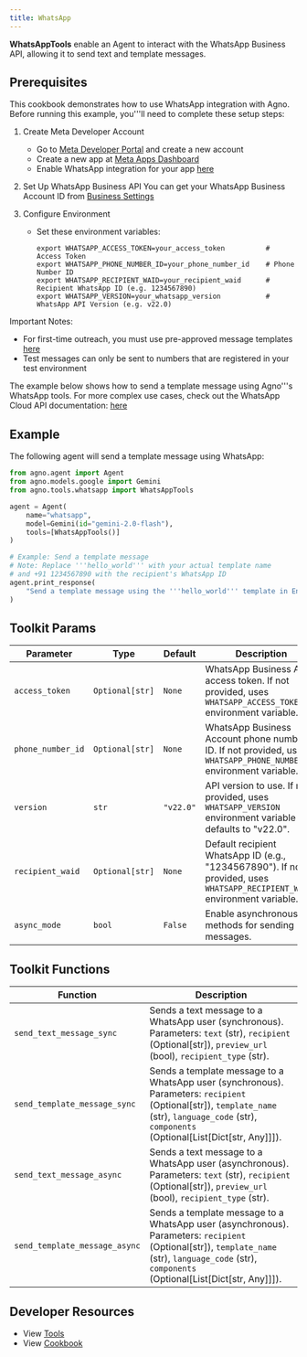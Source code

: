 ```yaml
---
title: WhatsApp
---
```


**WhatsAppTools** enable an Agent to interact with the WhatsApp Business API, allowing it to send text and template messages.

## Prerequisites

This cookbook demonstrates how to use WhatsApp integration with Agno. Before running this example,
you'''ll need to complete these setup steps:

1. Create Meta Developer Account
   - Go to [Meta Developer Portal](https://developers.facebook.com/) and create a new account
   - Create a new app at [Meta Apps Dashboard](https://developers.facebook.com/apps/)
   - Enable WhatsApp integration for your app [here](https://developers.facebook.com/docs/whatsapp/cloud-api/get-started)

2. Set Up WhatsApp Business API
   You can get your WhatsApp Business Account ID from [Business Settings](https://developers.facebook.com/docs/whatsapp/cloud-api/get-started)

3. Configure Environment
   - Set these environment variables:
     ```shell
     export WHATSAPP_ACCESS_TOKEN=your_access_token          # Access Token
     export WHATSAPP_PHONE_NUMBER_ID=your_phone_number_id    # Phone Number ID
     export WHATSAPP_RECIPIENT_WAID=your_recipient_waid      # Recipient WhatsApp ID (e.g. 1234567890)
     export WHATSAPP_VERSION=your_whatsapp_version           # WhatsApp API Version (e.g. v22.0)
     ```

Important Notes:
- For first-time outreach, you must use pre-approved message templates
  [here](https://developers.facebook.com/docs/whatsapp/cloud-api/guides/send-message-templates)
- Test messages can only be sent to numbers that are registered in your test environment

The example below shows how to send a template message using Agno'''s WhatsApp tools.
For more complex use cases, check out the WhatsApp Cloud API documentation:
[here](https://developers.facebook.com/docs/whatsapp/cloud-api/overview)

## Example

The following agent will send a template message using WhatsApp:

```python cookbook/tools/whatsapp_tool.py
from agno.agent import Agent
from agno.models.google import Gemini
from agno.tools.whatsapp import WhatsAppTools

agent = Agent(
    name="whatsapp",
    model=Gemini(id="gemini-2.0-flash"),
    tools=[WhatsAppTools()]
)

# Example: Send a template message
# Note: Replace '''hello_world''' with your actual template name
# and +91 1234567890 with the recipient's WhatsApp ID
agent.print_response(
    "Send a template message using the '''hello_world''' template in English to +91 1234567890"
)
```

## Toolkit Params

| Parameter         | Type          | Default   | Description                                                                                                |
| ----------------- | ------------- | --------- | ---------------------------------------------------------------------------------------------------------- |
| `access_token`    | `Optional[str]` | `None`    | WhatsApp Business API access token. If not provided, uses `WHATSAPP_ACCESS_TOKEN` environment variable.      |
| `phone_number_id` | `Optional[str]` | `None`    | WhatsApp Business Account phone number ID. If not provided, uses `WHATSAPP_PHONE_NUMBER_ID` environment variable. |
| `version`         | `str`         | `"v22.0"` | API version to use. If not provided, uses `WHATSAPP_VERSION` environment variable or defaults to "v22.0".     |
| `recipient_waid`  | `Optional[str]` | `None`    | Default recipient WhatsApp ID (e.g., "1234567890"). If not provided, uses `WHATSAPP_RECIPIENT_WAID` environment variable. |
| `async_mode`      | `bool`        | `False`   | Enable asynchronous methods for sending messages.                                                            |

## Toolkit Functions

| Function                        | Description                                                                                                                               |
| ------------------------------- | ----------------------------------------------------------------------------------------------------------------------------------------- |
| `send_text_message_sync`        | Sends a text message to a WhatsApp user (synchronous). Parameters: `text` (str), `recipient` (Optional[str]), `preview_url` (bool), `recipient_type` (str). |
| `send_template_message_sync`    | Sends a template message to a WhatsApp user (synchronous). Parameters: `recipient` (Optional[str]), `template_name` (str), `language_code` (str), `components` (Optional[List[Dict[str, Any]]]). |
| `send_text_message_async`       | Sends a text message to a WhatsApp user (asynchronous). Parameters: `text` (str), `recipient` (Optional[str]), `preview_url` (bool), `recipient_type` (str). |
| `send_template_message_async`   | Sends a template message to a WhatsApp user (asynchronous). Parameters: `recipient` (Optional[str]), `template_name` (str), `language_code` (str), `components` (Optional[List[Dict[str, Any]]]). |

## Developer Resources

- View [Tools](https://github.com/agno-agi/agno/blob/main/libs/agno/agno/tools/whatsapp.py)
- View [Cookbook](https://github.com/agno-agi/agno/tree/main/cookbook/tools/whatsapp_tools.py)
